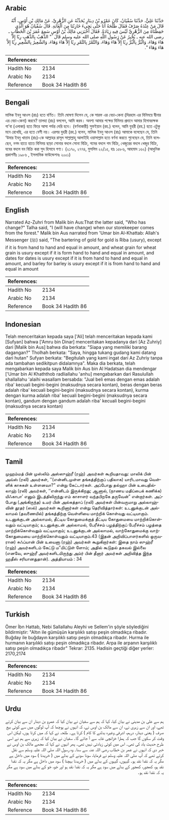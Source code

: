 ## Arabic

<div
  dir="rtl"
  lang="ar"
  style={{ fontSize: "larger", backgroundColor: "#f8f9fa", padding: 20 }}
>
  حَدَّثَنَا عَلِيٌّ، حَدَّثَنَا سُفْيَانُ، كَانَ عَمْرُو بْنُ دِينَارٍ
  يُحَدِّثُهُ عَنِ الزُّهْرِيِّ، عَنْ مَالِكِ بْنِ أَوْسٍ، أَنَّهُ قَالَ مَنْ
  عِنْدَهُ صَرْفٌ فَقَالَ طَلْحَةُ أَنَا حَتَّى يَجِيءَ خَازِنُنَا مِنَ
  الْغَابَةِ‏.‏ قَالَ سُفْيَانُ هُوَ الَّذِي حَفِظْنَاهُ مِنَ الزُّهْرِيِّ
  لَيْسَ فِيهِ زِيَادَةٌ‏.‏ فَقَالَ أَخْبَرَنِي مَالِكُ بْنُ أَوْسٍ سَمِعَ
  عُمَرَ بْنَ الْخَطَّابِ ـ رضى الله عنه ـ يُخْبِرُ عَنْ رَسُولِ اللَّهِ صلى
  الله عليه وسلم قَالَ ‏ "‏ الذَّهَبُ بِالذَّهَبِ رِبًا إِلاَّ هَاءَ وَهَاءَ،
  وَالْبُرُّ بِالْبُرِّ رِبًا إِلاَّ هَاءَ وَهَاءَ، وَالتَّمْرُ بِالتَّمْرِ
  رِبًا إِلاَّ هَاءَ وَهَاءَ، وَالشَّعِيرُ بِالشَّعِيرِ رِبًا إِلاَّ هَاءَ
  وَهَاءَ ‏"‏‏.‏
</div>
<div style={{ backgroundColor: "#f8f9fa", padding: 20, marginBottom: 10 }}>
  <table>
    <thead>
      <tr>
        <th>References:</th>
        <th></th>
      </tr>
    </thead>
    <tbody>
      <tr>
        <td>Hadith No</td>
        <td>2134</td>
      </tr>
      <tr>
        <td>Arabic No</td>
        <td>2134</td>
      </tr>
      <tr>
        <td>Reference</td>
        <td>Book 34 Hadith 86</td>
      </tr>
    </tbody>
  </table>
</div>

## Bengali

<div
  dir="ltr"
  lang="bn"
  style={{ fontSize: "larger", backgroundColor: "#f8f9fa", padding: 20 }}
>
  মালিক ইবনু আওস (রাঃ) হতে বর্ণিত। তিনি ঘোষণা দিলেন যে, কে সারফ এর বেচা-কেনা
  (দিরহাম এর বিনিময়ে দ্বীনার এর বেচা-কেনা) করবে? তালহা (রাঃ) বললেন, আমি করব।
  অবশ্য আমার পক্ষের বিনিময় প্রদানে আমার হিসাবরক্ষক গা’বা (এলাকা) হতে ফিরে আসা
  পর্যন্ত দেরি হবে। (বর্ণনাকারী) সুফইয়ান (রহ.) বলেন, আমি যুহরী (রহ.) হতে এটুকু
  মনে রেখেছি, এর হতে বেশী নয়। এরপর যুহরী (রহ.) বলেন, মালিক ইবনু আওস (রাঃ) আমাকে
  বলেছেন যে, তিনি ‘উমার ইবনু খাত্তাব (রাঃ)-কে আল্লাহর রাসূল সাল্লাল্লাহু আলাইহি
  ওয়াসাল্লাম হতে বর্ণনা করতে শুনেছেন যে, তিনি বলেছেন, নগদ হাতে হাতে বিনিময় ছাড়া
  সোনার বদলে সোনা বিক্রি, গমের বদলে গম বিক্রি, খেজুরের বদলে খেজুর বিক্রি, যবের
  বদলে যব বিক্রি করা সুদ হিসাবে গণ্য। (২১৭০, ২৭৭৪, মুসলিম ২২/১৫, হাঃ ১৫৮৬, আহমাদ
  ১৬২) (আধুনিক প্রকাশনীঃ ১৯৮৬ , ইসলামিক ফাউন্ডেশনঃ ২০০১)
</div>
<div style={{ backgroundColor: "#f8f9fa", padding: 20, marginBottom: 10 }}>
  <table>
    <thead>
      <tr>
        <th>References:</th>
        <th></th>
      </tr>
    </thead>
    <tbody>
      <tr>
        <td>Hadith No</td>
        <td>2134</td>
      </tr>
      <tr>
        <td>Arabic No</td>
        <td>2134</td>
      </tr>
      <tr>
        <td>Reference</td>
        <td>Book 34 Hadith 86</td>
      </tr>
    </tbody>
  </table>
</div>

## English

<div
  dir="ltr"
  lang="en"
  style={{ fontSize: "larger", backgroundColor: "#f8f9fa", padding: 20 }}
>
  Narrated Az-Zuhri from Malik bin Aus:That the latter said, "Who has change?"
  Talha said, "I (will have change) when our storekeeper comes from the forest."
  Malik bin Aus narrated from 'Umar bin Al-Khattab: Allah's Messenger (ﷺ) said,
  "The bartering of gold for gold is Riba (usury), except if it is from hand to
  hand and equal in amount, and wheat grain for wheat grain is usury except if
  it is form hand to hand and equal in amount, and dates for dates is usury
  except if it is from hand to hand and equal in amount, and barley for barley
  is usury except if it is from hand to hand and equal in amount
</div>
<div style={{ backgroundColor: "#f8f9fa", padding: 20, marginBottom: 10 }}>
  <table>
    <thead>
      <tr>
        <th>References:</th>
        <th></th>
      </tr>
    </thead>
    <tbody>
      <tr>
        <td>Hadith No</td>
        <td>2134</td>
      </tr>
      <tr>
        <td>Arabic No</td>
        <td>2134</td>
      </tr>
      <tr>
        <td>Reference</td>
        <td>Book 34 Hadith 86</td>
      </tr>
    </tbody>
  </table>
</div>

## Indonesian

<div
  dir="ltr"
  lang="id"
  style={{ fontSize: "larger", backgroundColor: "#f8f9fa", padding: 20 }}
>
  Telah menceritakan kepada saya ['Ali] telah menceritakan kepada kami [Sufyan]
  bahwa ['Amru bin Dinar] menceritakan kepadanya dari [Az Zuhriy] dari [Malik
  bin Aus] bahwa dia berkata: "Siapa yang memiliki barang dagangan?" Tholhah
  berkata: "Saya, hingga tukang gudang kami datang dari hutan" Sufyan berkata:
  "Begitulah yang kami ingat dari Az Zuhriy tanpa ada tambahan sedikitpun
  didalamnya". Maka dia berkata, telah mengabarkan kepada saya Malik bin Aus bin
  Al Hadatsan dia mendengar ['Umar bin Al Khaththob radliallahu 'anhu]
  mengabarkan dari Rasulullah shallallahu 'alaihi wasallam bersabda: "Jual beli
  emas dengan emas adalah riba' kecuali begini-begini (maksudnya secara kontan),
  beras dengan beras adalah riba' kecuali begini-begini (maksudnya secara
  kontan), kurma dengan kurma adalah riba' kecuali begini-begini (maksudnya
  secara kontan), gandum dengan gandum adalah riba' kecuali begini-begini
  (maksudnya secara kontan)
</div>
<div style={{ backgroundColor: "#f8f9fa", padding: 20, marginBottom: 10 }}>
  <table>
    <thead>
      <tr>
        <th>References:</th>
        <th></th>
      </tr>
    </thead>
    <tbody>
      <tr>
        <td>Hadith No</td>
        <td>2134</td>
      </tr>
      <tr>
        <td>Arabic No</td>
        <td>2134</td>
      </tr>
      <tr>
        <td>Reference</td>
        <td>Book 34 Hadith 86</td>
      </tr>
    </tbody>
  </table>
</div>

## Tamil

<div
  dir="ltr"
  lang="ta"
  style={{ fontSize: "larger", backgroundColor: "#f8f9fa", padding: 20 }}
>
  முஹம்மத் பின் முஸ்லிம் அஸ்ஸுஹ்ரீ (ரஹ்) அவர்கள் கூறியதாவது: மாலிக் பின் அவ்ஸ்
  (ரலி) அவர்கள், ‘‘(என்னிடமுள்ள தங்கத்திற்குப் பதிலாக) யாரிடமாவது வெள்ளிக்
  காசுகள் உள்ளனவா?” என்று கேட்டார்கள். அப்போது தல்ஹா பின் உபைதில்லாஹ் (ரலி)
  அவர்கள், ‘‘என்னிடம் இருக்கிறது; ஆனால், (நாணய மதிப்பைக் கணிக்க) யிஃகாபா’ எனும்
  இடத்திலிருந்து எம் காசாளர் வந்தபிறகே தருவேன்” என்றார்கள். அப்போது (அங்கிருந்த)
  உமர் பின் அல்கத்தாப் (ரலி) அவர்கள் பின்வருமாறு அல்லாஹ்வின் தூதர் (ஸல்) அவர்கள்
  கூறினார்கள் என்று தெரிவித்தார்கள்: உடனுக்குடன் அல்லாமல் (தவணையில்)
  தங்கத்திற்கு வெள்ளியை மாற்றிக் கொள்வது வட்டியாகும். உடனுக்குடன் அல்லாமல்,
  தீட்டிய கோதுமைக்குத் தீட்டிய கோதுமையை மாற்றிக்கொள்வதும் வட்டியாகும்;
  உடனுக்குடன் அல்லாமல், பேரீச்சம் பழத்திற்குப் பேரீச்சம் பழத்தை
  மாற்றிக்கொள்வதும் வட்டியாகும்; உடனுக்குடன் அல்லாமல், வாற்கோதுமைக்கு
  வாற்கோதுமையை மாற்றிக்கொள்வதும் வட்டியாகும்.43 (இதன் அறிவிப்பாளர்களில் ஒருவரான)
  சுஃப்யான் பின் உயைனா (ரஹ்) அவர்கள் கூறுகிறார்கள்: இதை நாம் ஸுஹ்ரீ (ரஹ்)
  அவர்களிடம் கேட்டு ம”மிட்டுள் ளோம்; அதில் கூடுதல் தகவல் இல்லை (எனவே, ஸுஹ்ரீ
  அவர்களிடமிருந்து அம்ர் பின் தீனார் அவர்கள் அறிவித்த இந்த ஹதீஸ் சரியானதுதான்).
  அத்தியாயம் : 34
</div>
<div style={{ backgroundColor: "#f8f9fa", padding: 20, marginBottom: 10 }}>
  <table>
    <thead>
      <tr>
        <th>References:</th>
        <th></th>
      </tr>
    </thead>
    <tbody>
      <tr>
        <td>Hadith No</td>
        <td>2134</td>
      </tr>
      <tr>
        <td>Arabic No</td>
        <td>2134</td>
      </tr>
      <tr>
        <td>Reference</td>
        <td>Book 34 Hadith 86</td>
      </tr>
    </tbody>
  </table>
</div>

## Turkish

<div
  dir="ltr"
  lang="tr"
  style={{ fontSize: "larger", backgroundColor: "#f8f9fa", padding: 20 }}
>
  Ömer İbn Hattab, Nebi Sallallahu Aleyhi ve Sellem'in şöyle söylediğini
  bildirmiştir: "Altın ile gümüşün karşılıklı satışı peşin olmadıkça ribadır.
  Buğday ile buğdayın karşılıklı satışı peşin olmadıkça ribadır. Hurma ile
  hurmanın karşılıklı satışı peşin olmadıkça ribadır. Arpa ile arpanın
  karşılıklı satışı peşin olmadıkça ribadır" Tekrar: 2135. Hadisin geçtiği diğer
  yerler: 2170,2174
</div>
<div style={{ backgroundColor: "#f8f9fa", padding: 20, marginBottom: 10 }}>
  <table>
    <thead>
      <tr>
        <th>References:</th>
        <th></th>
      </tr>
    </thead>
    <tbody>
      <tr>
        <td>Hadith No</td>
        <td>2134</td>
      </tr>
      <tr>
        <td>Arabic No</td>
        <td>2134</td>
      </tr>
      <tr>
        <td>Reference</td>
        <td>Book 34 Hadith 86</td>
      </tr>
    </tbody>
  </table>
</div>

## Urdu

<div
  dir="rtl"
  lang="ur"
  style={{ fontSize: "larger", backgroundColor: "#f8f9fa", padding: 20 }}
>
  ہم سے علی بن مدینی نے بیان کیا، کہا کہ ہم سے سفیان نے بیان کیا کہ عمرو بن
  دینار ان سے بیان کرتے تھے، اور ان سے زہری نے، ان سے مالک بن اوس نے، کہ انہوں
  نے پوچھا کہ آپ لوگوں میں سے کوئی بیع صرف ( یعنی دینار، درہم، اشرفی وغیرہ بدلنے
  کا کام ) کرتا ہے۔ طلحہ نے کہا کہ میں کرتا ہوں، لیکن اس وقت کر سکوں گا جب کہ
  ہمارا خزانچی غابہ سے آ جائے گا۔ سفیان نے بیان کیا کہ زہری سے ہم نے اسی طرح
  حدیث یاد کی تھی۔ اس میں کوئی زیادتی نہیں تھی۔ پھر انہوں نے کہا کہ مجھے مالک بن
  اوس نے خبر دی کہ انہوں نے عمر بن خطاب رضی اللہ عنہ سے سنا۔ وہ رسول اللہ صلی
  اللہ علیہ وسلم سے نقل کرتے تھے کہ آپ صلی اللہ علیہ وسلم نے فرمایا، سونا سونے
  کے بدلے میں ( خریدنا ) سود میں داخل ہے مگر یہ کہ نقدا نقد ہو۔ گیہوں، گیہوں کے
  بدلے میں ( خریدنا بیچنا ) سود میں داخل ہے مگر یہ کہ نقدا نقد ہو، کھجور، کھجور
  کے بدلے میں سود ہے مگر یہ کہ نقدا نقد ہو اور جَو، جَو کے بدلے میں سود ہے مگر
  یہ کہ نقدا نقد ہو۔
</div>
<div style={{ backgroundColor: "#f8f9fa", padding: 20, marginBottom: 10 }}>
  <table>
    <thead>
      <tr>
        <th>References:</th>
        <th></th>
      </tr>
    </thead>
    <tbody>
      <tr>
        <td>Hadith No</td>
        <td>2134</td>
      </tr>
      <tr>
        <td>Arabic No</td>
        <td>2134</td>
      </tr>
      <tr>
        <td>Reference</td>
        <td>Book 34 Hadith 86</td>
      </tr>
    </tbody>
  </table>
</div>
